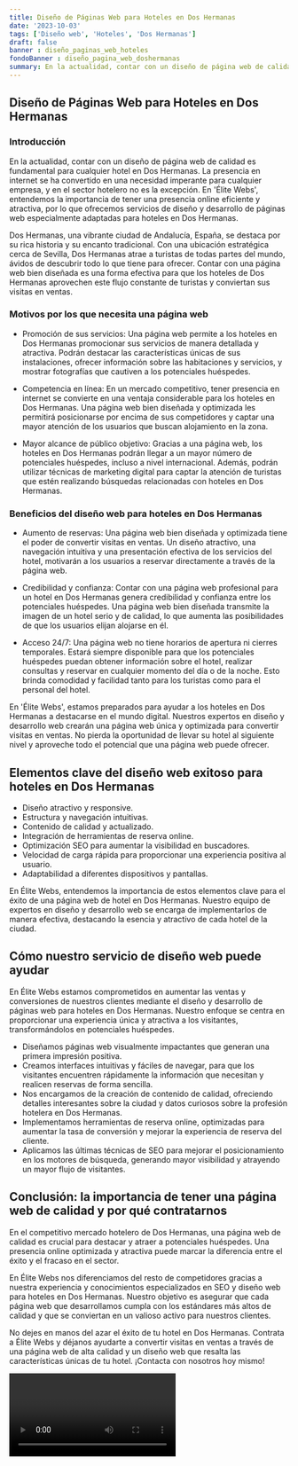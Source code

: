 ```yaml
---
title: Diseño de Páginas Web para Hoteles en Dos Hermanas
date: '2023-10-03'
tags: ['Diseño web', 'Hoteles', 'Dos Hermanas']
draft: false
banner : diseño_paginas_web_hoteles
fondoBanner : diseño_pagina_web_doshermanas
summary: En la actualidad, contar con un diseño de página web de calidad es fundamental para cualquier hotel en Dos Hermanas. La presencia en internet se ha convertido en una necesidad imperante para cualquier empresa, y en el sector hotelero no es la excepción. En 'Élite Webs', entendemos la importancia de tener una presencia online eficiente y atractiva, por lo que ofrecemos servicios de diseño y desarrollo de páginas web especialmente adaptadas para hoteles en Dos Hermanas.
---
```


## Diseño de Páginas Web para Hoteles en Dos Hermanas

### Introducción

En la actualidad, contar con un diseño de página web de calidad es fundamental para cualquier hotel en Dos Hermanas. La presencia en internet se ha convertido en una necesidad imperante para cualquier empresa, y en el sector hotelero no es la excepción. En 'Élite Webs', entendemos la importancia de tener una presencia online eficiente y atractiva, por lo que ofrecemos servicios de diseño y desarrollo de páginas web especialmente adaptadas para hoteles en Dos Hermanas.

Dos Hermanas, una vibrante ciudad de Andalucía, España, se destaca por su rica historia y su encanto tradicional. Con una ubicación estratégica cerca de Sevilla, Dos Hermanas atrae a turistas de todas partes del mundo, ávidos de descubrir todo lo que tiene para ofrecer. Contar con una página web bien diseñada es una forma efectiva para que los hoteles de Dos Hermanas aprovechen este flujo constante de turistas y conviertan sus visitas en ventas.

### Motivos por los que necesita una página web

- Promoción de sus servicios: Una página web permite a los hoteles en Dos Hermanas promocionar sus servicios de manera detallada y atractiva. Podrán destacar las características únicas de sus instalaciones, ofrecer información sobre las habitaciones y servicios, y mostrar fotografías que cautiven a los potenciales huéspedes.

- Competencia en línea: En un mercado competitivo, tener presencia en internet se convierte en una ventaja considerable para los hoteles en Dos Hermanas. Una página web bien diseñada y optimizada les permitirá posicionarse por encima de sus competidores y captar una mayor atención de los usuarios que buscan alojamiento en la zona.

- Mayor alcance de público objetivo: Gracias a una página web, los hoteles en Dos Hermanas podrán llegar a un mayor número de potenciales huéspedes, incluso a nivel internacional. Además, podrán utilizar técnicas de marketing digital para captar la atención de turistas que estén realizando búsquedas relacionadas con hoteles en Dos Hermanas.

### Beneficios del diseño web para hoteles en Dos Hermanas

- Aumento de reservas: Una página web bien diseñada y optimizada tiene el poder de convertir visitas en ventas. Un diseño atractivo, una navegación intuitiva y una presentación efectiva de los servicios del hotel, motivarán a los usuarios a reservar directamente a través de la página web.

- Credibilidad y confianza: Contar con una página web profesional para un hotel en Dos Hermanas genera credibilidad y confianza entre los potenciales huéspedes. Una página web bien diseñada transmite la imagen de un hotel serio y de calidad, lo que aumenta las posibilidades de que los usuarios elijan alojarse en él.

- Acceso 24/7: Una página web no tiene horarios de apertura ni cierres temporales. Estará siempre disponible para que los potenciales huéspedes puedan obtener información sobre el hotel, realizar consultas y reservar en cualquier momento del día o de la noche. Esto brinda comodidad y facilidad tanto para los turistas como para el personal del hotel.

En 'Élite Webs', estamos preparados para ayudar a los hoteles en Dos Hermanas a destacarse en el mundo digital. Nuestros expertos en diseño y desarrollo web crearán una página web única y optimizada para convertir visitas en ventas. No pierda la oportunidad de llevar su hotel al siguiente nivel y aproveche todo el potencial que una página web puede ofrecer.

<GifSeo />

<Cta />

## Elementos clave del diseño web exitoso para hoteles en Dos Hermanas

- Diseño atractivo y responsive.
- Estructura y navegación intuitivas.
- Contenido de calidad y actualizado.
- Integración de herramientas de reserva online.
- Optimización SEO para aumentar la visibilidad en buscadores.
- Velocidad de carga rápida para proporcionar una experiencia positiva al usuario.
- Adaptabilidad a diferentes dispositivos y pantallas.

En Élite Webs, entendemos la importancia de estos elementos clave para el éxito de una página web de hotel en Dos Hermanas. Nuestro equipo de expertos en diseño y desarrollo web se encarga de implementarlos de manera efectiva, destacando la esencia y atractivo de cada hotel de la ciudad.

## Cómo nuestro servicio de diseño web puede ayudar

En Élite Webs estamos comprometidos en aumentar las ventas y conversiones de nuestros clientes mediante el diseño y desarrollo de páginas web para hoteles en Dos Hermanas. Nuestro enfoque se centra en proporcionar una experiencia única y atractiva a los visitantes, transformándolos en potenciales huéspedes.

- Diseñamos páginas web visualmente impactantes que generan una primera impresión positiva.
- Creamos interfaces intuitivas y fáciles de navegar, para que los visitantes encuentren rápidamente la información que necesitan y realicen reservas de forma sencilla.
- Nos encargamos de la creación de contenido de calidad, ofreciendo detalles interesantes sobre la ciudad y datos curiosos sobre la profesión hotelera en Dos Hermanas.
- Implementamos herramientas de reserva online, optimizadas para aumentar la tasa de conversión y mejorar la experiencia de reserva del cliente.
- Aplicamos las últimas técnicas de SEO para mejorar el posicionamiento en los motores de búsqueda, generando mayor visibilidad y atrayendo un mayor flujo de visitantes.

## Conclusión: la importancia de tener una página web de calidad y por qué contratarnos

En el competitivo mercado hotelero de Dos Hermanas, una página web de calidad es crucial para destacar y atraer a potenciales huéspedes. Una presencia online optimizada y atractiva puede marcar la diferencia entre el éxito y el fracaso en el sector.

En Élite Webs nos diferenciamos del resto de competidores gracias a nuestra experiencia y conocimientos especializados en SEO y diseño web para hoteles en Dos Hermanas. Nuestro objetivo es asegurar que cada página web que desarrollamos cumpla con los estándares más altos de calidad y que se conviertan en un valioso activo para nuestros clientes.

No dejes en manos del azar el éxito de tu hotel en Dos Hermanas. Contrata a Élite Webs y déjanos ayudarte a convertir visitas en ventas a través de una página web de alta calidad y un diseño web que resalta las características únicas de tu hotel. ¡Contacta con nosotros hoy mismo!

<Video />

<CtaBot job='Hoteles' city='Dos Hermanas'/>

<Gmaps query='Dos Hermanas+españa+maps' />